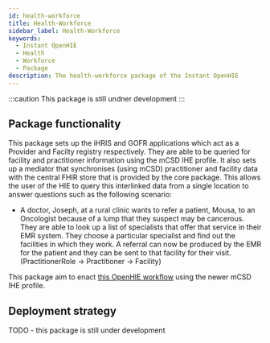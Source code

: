 ```yaml
---
id: health-workforce
title: Health-Workforce
sidebar_label: Health-Workforce
keywords:
  - Instant OpenHIE
  - Health
  - Workforce
  - Package
description: The health-workforce package of the Instant OpenHIE
---
```


:::caution
This package is still undner development
:::

## Package functionality

This package sets up the iHRIS and GOFR applications which act as a Provider and Facilty registry respectively. They are able to be queried for facility and practitioner information using the mCSD IHE profile. It also sets up a mediator that synchronises (using mCSD) practitioner and facility data with the central FHIR store that is provided by the core package. This allows the user of the HIE to query this interlinked data from a single location to answer questions such as the following scenario:

* A doctor, Joseph,  at a rural clinic wants to refer a patient, Mousa, to an Oncologist because of a lump that they suspect may be cancerous. They are able to look up a list of specialists that offer that service in their EMR system. They choose a particular specialist and find out the facilities in which they work. A referral can now be produced by the EMR for the patient and they can be sent to that facility for their visit. (PractitionerRole -> Practitioner -> Facility)

This package aim to enact [this OpenHIE workflow](https://wiki.ohie.org/pages/viewpage.action?pageId=22053221) using the newer mCSD IHE profile.

## Deployment strategy

TODO - this package is still under development
